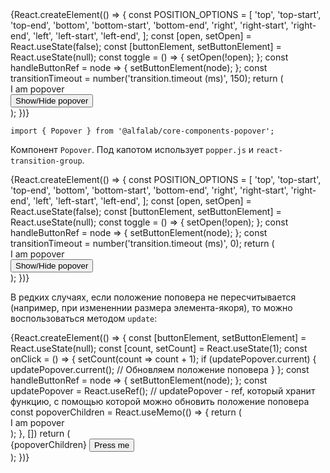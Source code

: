 


<Meta title='Компоненты' component={Popover} />


<!-- Canvas -->

<Story name='Popover'>
    {React.createElement(() => {
        const POSITION_OPTIONS = [
            'top',
            'top-start',
            'top-end',
            'bottom',
            'bottom-start',
            'bottom-end',
            'right',
            'right-start',
            'right-end',
            'left',
            'left-start',
            'left-end',
        ];
        const [open, setOpen] = React.useState(false);
        const [buttonElement, setButtonElement] = React.useState(null);
        const toggle = () => {
            setOpen(!open);
        };
        const handleButtonRef = node => {
            setButtonElement(node);
        };
        const transitionTimeout = number('transition.timeout (ms)', 150);
        return (
            <div
                style={{
                    width: '700px',
                    height: '300px',
                    display: 'flex',
                    justifyContent: 'center',
                    alignItems: 'center',
                }}
            >
                <Popover
                    anchorElement={buttonElement}
                    position={select('position', POSITION_OPTIONS, 'bottom')}
                    open={open}
                    transition={{ timeout: transitionTimeout }}
                    offset={[number('offset[0]', 0), number('offset[1]', 0)]}
                    withArrow={boolean('withArrow', false)}
                    withTransition={boolean('withTransition', true)}
                >
                    <div style={{ padding: '15px', width: '156px' }}>I am popover</div>
                </Popover>
                <Button ref={handleButtonRef} onClick={toggle}>
                    Show/Hide popover
                </Button>
            </div>
        );
    })}
</Story>


<!-- Docs -->

<ComponentHeader
    name='Popover'
    version={version}
    package='@alfalab/core-components-popover'
    stage={2}
/>

```tsx
import { Popover } from '@alfalab/core-components-popover';
```

Компонент `Popover`. Под капотом использует `popper.js` и `react-transition-group`.

<Preview>
    {React.createElement(() => {
        const POSITION_OPTIONS = [
            'top',
            'top-start',
            'top-end',
            'bottom',
            'bottom-start',
            'bottom-end',
            'right',
            'right-start',
            'right-end',
            'left',
            'left-start',
            'left-end',
        ];
        const [open, setOpen] = React.useState(false);
        const [buttonElement, setButtonElement] = React.useState(null);
        const toggle = () => {
            setOpen(!open);
        };
        const handleButtonRef = node => {
            setButtonElement(node);
        };
        const transitionTimeout = number('transition.timeout (ms)', 0);
        return (
            <div
                style={{
                    width: '700px',
                    height: '300px',
                    display: 'flex',
                    justifyContent: 'center',
                    alignItems: 'center',
                }}
            >
                <Popover
                    anchorElement={buttonElement}
                    position={select('position', POSITION_OPTIONS, 'bottom')}
                    open={open}
                    transition={{ timeout: transitionTimeout }}
                    offset={[number('offset[0]', 0), number('offset[1]', 0)]}
                    withArrow={boolean('withArrow', false)}
                    withTransition={boolean('withTransition', true)}
                >
                    <div style={{ padding: '15px', width: '156px' }}>I am popover</div>
                </Popover>
                <Button ref={handleButtonRef} onClick={toggle}>
                    Show/Hide popover
                </Button>
            </div>
        );
    })}
</Preview>

В редких случаях, если положение поповера не пересчитывается (например, при измененнии размера элемента-якоря),
то можно воспользоваться методом `update`:

<Preview>
    {React.createElement(() => {
        const [buttonElement, setButtonElement] = React.useState(null);
        const [count, setCount] = React.useState(1);
        const onClick = () => {
            setCount(count => count + 1);
            if (updatePopover.current) {
                updatePopover.current(); // Обновляем положение поповера
            }
        };
        const handleButtonRef = node => {
            setButtonElement(node);
        };
        const updatePopover = React.useRef(); // updatePopover - ref, который хранит функцию, с помощью которой можно обновить положение поповера
        const popoverChildren = React.useMemo(() => {
            return (
                <div style={{ padding: '15px', width: '156px' }}>I am popover</div>
            );
        }, [])
        return (
            <div
                style={{
                    width: '700px',
                    height: '300px',
                    display: 'flex',
                    justifyContent: 'center',
                    alignItems: 'center',
                }}
            >
                <Popover
                    anchorElement={buttonElement}
                    position='bottom'
                    open={true}
                    update={updatePopover}
                >
                    {popoverChildren}
                </Popover>
                <Button
                    ref={handleButtonRef}
                    onClick={onClick}
                    style={{ height: `${56 * count}px`, width: `${128 * count}px` }}
                >
                    Press me
                </Button>
            </div>
        );
    })}
</Preview>

<Props of={Popover} />
